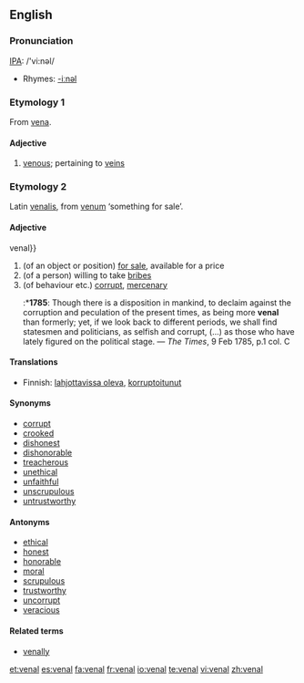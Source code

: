 ==English==

===Pronunciation===
[[IPA]]: /'vi:nəl/
*Rhymes: [[Rhymes:English:-iːnəl|-iːnəl]]

===Etymology 1===
From [[vena]].

====Adjective====
{{en-adj}}

# [[venous]]; pertaining to [[vein]]s

===Etymology 2===
Latin [[venalis]], from [[venum]] ‘something for sale’.

====Adjective====
{{en-adj}}venal}}

# (of an object or position) [[for sale]], available for a price
# (of a person) willing to take [[bribe]]s
# (of behaviour etc.) [[corrupt]], [[mercenary]]
#:*'''1785''': Though there is a disposition in mankind, to declaim against the corruption and peculation of the present times, as being more '''venal''' than formerly; yet, if we look back to different periods, we shall find statesmen and politicians, as selfish and corrupt, (...) as those who have lately figured on the political stage. — ''The Times'', 9 Feb 1785, p.1 col. C

====Translations====
{{rfc-level|Translations at L3+ (AutoFormat would have corrected level of Translations)}}
{{trans-top|for sale, available for a price}}
{{trans-mid}}
{{trans-bottom}}

{{trans-top|willing to take bribes}}
*Finnish: [[lahjottavissa oleva]], [[korruptoitunut]]
{{trans-mid}}
{{trans-bottom}}

{{trans-top|corrupt, mercenary}}
{{trans-mid}}
{{trans-bottom}}

====Synonyms====
* [[corrupt]]
* [[crooked]]
* [[dishonest]]
* [[dishonorable]]
* [[treacherous]]
* [[unethical]]
* [[unfaithful]]
* [[unscrupulous]]
* [[untrustworthy]]

====Antonyms====
* [[ethical]]
* [[honest]]
* [[honorable]]
* [[moral]]
* [[scrupulous]]
* [[trustworthy]]
* [[uncorrupt]]
* [[veracious]]

====Related terms====
* [[venally]]

[[et:venal]]
[[es:venal]]
[[fa:venal]]
[[fr:venal]]
[[io:venal]]
[[te:venal]]
[[vi:venal]]
[[zh:venal]]